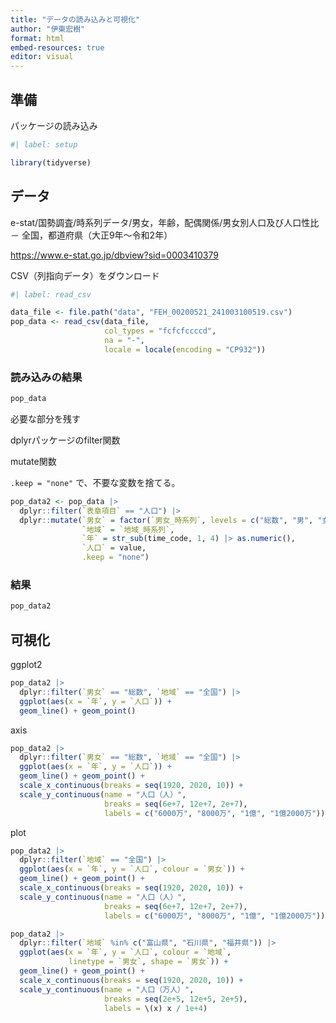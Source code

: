 ```yaml
---
title: "データの読み込みと可視化"
author: "伊東宏樹"
format: html
embed-resources: true
editor: visual
---
```


## 準備

パッケージの読み込み

```r
#| label: setup

library(tidyverse)
```

## データ

e-stat/国勢調査/時系列データ/男女，年齢，配偶関係/男女別人口及び人口性比 － 全国，都道府県（大正9年～令和2年）

<https://www.e-stat.go.jp/dbview?sid=0003410379>

CSV（列指向データ）をダウンロード

```r
#| label: read_csv

data_file <- file.path("data", "FEH_00200521_241003100519.csv")
pop_data <- read_csv(data_file,
                     col_types = "fcfcfccccd",
                     na = "-",
                     locale = locale(encoding = "CP932"))
```

### 読み込みの結果

```r
pop_data
```

必要な部分を残す

dplyrパッケージのfilter関数

mutate関数

`.keep = "none"` で、不要な変数を捨てる。

```r
pop_data2 <- pop_data |>
  dplyr::filter(`表章項目` == "人口") |>
  dplyr::mutate(`男女` = factor(`男女_時系列`, levels = c("総数", "男", "女")),
                `地域` = `地域_時系列`,
                `年` = str_sub(time_code, 1, 4) |> as.numeric(),
                `人口` = value,
                .keep = "none")
```

### 結果

```r
pop_data2
```

## 可視化

ggplot2

```r
pop_data2 |>
  dplyr::filter(`男女` == "総数", `地域` == "全国") |>
  ggplot(aes(x = `年`, y = `人口`)) +
  geom_line() + geom_point()
```

axis

```r
pop_data2 |>
  dplyr::filter(`男女` == "総数", `地域` == "全国") |>
  ggplot(aes(x = `年`, y = `人口`)) +
  geom_line() + geom_point() +
  scale_x_continuous(breaks = seq(1920, 2020, 10)) +
  scale_y_continuous(name = "人口（人）",
                     breaks = seq(6e+7, 12e+7, 2e+7),
                     labels = c("6000万", "8000万", "1億", "1億2000万"))
```

plot

```r
pop_data2 |>
  dplyr::filter(`地域` == "全国") |>
  ggplot(aes(x = `年`, y = `人口`, colour = `男女`)) +
  geom_line() + geom_point() +
  scale_x_continuous(breaks = seq(1920, 2020, 10)) +
  scale_y_continuous(name = "人口（人）",
                     breaks = seq(6e+7, 12e+7, 2e+7),
                     labels = c("6000万", "8000万", "1億", "1億2000万"))
```

```r
pop_data2 |>
  dplyr::filter(`地域` %in% c("富山県", "石川県", "福井県")) |>
  ggplot(aes(x = `年`, y = `人口`, colour = `地域`,
             linetype = `男女`, shape = `男女`)) +
  geom_line() + geom_point() +
  scale_x_continuous(breaks = seq(1920, 2020, 10)) +
  scale_y_continuous(name = "人口（万人）",
                     breaks = seq(2e+5, 12e+5, 2e+5),
                     labels = \(x) x / 1e+4)
```

